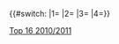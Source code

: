 {{#switch:{{{1}}}
|1={{Navbox with columns
|name = Snooker Top 16 2010/11
|state = {{{state|autocollapse}}}
|title = [[2010-2011斯诺克赛季|2010-2011赛季]][[斯诺克职业选手世界排名|斯诺克世界排名]] (节点1)
|titlestyle = background:#ccccff;
|padding = 0.0em
|colwidth = 17.0em
|colstyle = white-space:nowrap;
|col1 =
# {{increase}} {{flagicon|SCO}} [[约翰·希金斯]]
# {{increase}} {{flagicon|AUS}} [[尼尔·罗伯逊]]
# {{decrease}} {{flagicon|ENG}} [[罗尼·奥沙利文]]
# {{increase}} {{flagicon|ENG}} [[阿利斯特·卡特]]

|col2 =
<ol start="5">
<li> {{increase}} {{flagicon|CHN}} [[丁俊晖]]
<li> {{decrease}} {{flagicon|SCO}} [[史蒂芬·马奎尔]]
<li> {{decrease}} {{flagicon|ENG}} [[肖恩·墨菲]]
<li> {{increase}} {{flagicon|WAL}} [[马克·威廉姆斯]]
</ol>

|col3 =
<ol start="9">
<li> {{decrease}} {{flagicon|ENG}} [[马克·塞尔比]]
<li> {{increase}} {{flagicon|NIR}} [[马克·艾伦]]
<li> {{decrease}} {{flagicon|SCO}} [[史蒂芬·亨德利]]
<li> {{decrease}} {{flagicon|WAL}} [[瑞恩·戴]]
</ol>

|col4 =
<ol start="13">
<li> {{increase}} {{flagicon|SCO}} [[格雷姆·多特]]
<li> {{decrease}} {{flagicon|HKG}} [[傅家俊]]
<li> {{increase}} {{flagicon|ENG}} [[马克·金]]
<li> {{increase}} {{flagicon|CHN}} [[梁文博]]
</ol>}}
|2={{Navbox with columns
|name = Snooker Top 16 2010/11
|state = {{{state|autocollapse}}}
|title = [[2010-2011斯诺克赛季|2010-2011赛季]][[斯诺克职业选手世界排名|斯诺克世界排名]] (节点2)
|titlestyle = background:#ccccff;
|padding = 0.0em
|colwidth = 17.0em
|colstyle = white-space:nowrap;
|col1 =
# {{increase}} {{flagicon|AUS}} [[尼尔·罗伯逊]]
# {{increase}} {{flagicon|ENG}} [[阿利斯特·卡特]]
# {{decrease}} {{flagicon|SCO}} [[约翰·希金斯]]
# {{increase}} {{flagicon|WAL}} [[马克·威廉姆斯]]

|col2 =
<ol start="5">
<li> {{increase}} {{flagicon|SCO}} [[史蒂芬·马奎尔]]
<li> {{decrease}} {{flagicon|ENG}} [[罗尼·奥沙利文]]
<li> {{steady}} {{flagicon|ENG}} [[肖恩·墨菲]]
<li> {{decrease}} {{flagicon|CHN}} [[丁俊晖]]
</ol>

|col3 =
<ol start="9">
<li> {{steady}} {{flagicon|ENG}} [[马克·塞尔比]]
<li> {{increase}} {{flagicon|SCO}} [[史蒂芬·亨德利]]
<li> {{increase}} {{flagicon|SCO}} [[格雷姆·多特]]
<li> {{decrease}} {{flagicon|NIR}} [[马克·艾伦]]
</ol>

|col4 =
<ol start="13">
<li> {{increase}} {{flagicon|ENG}} [[彼得·艾伯顿]]
<li> {{increase}} {{flagicon|ENG}} [[杰米·柯普]]
<li> {{steady}} {{flagicon|ENG}} [[马克·金]]
<li> {{decrease}} {{flagicon|HKG}} [[傅家俊]]
</ol>}}
|3={{Navbox with columns
|name = Snooker Top 16 2010/11
|state = {{{state|autocollapse}}}
|title = [[2010-2011斯诺克赛季|2010-2011赛季]][[斯诺克职业选手世界排名|斯诺克世界排名]] (节点3)
|titlestyle = background:#ccccff;
|padding = 0.0em
|colwidth = 17.0em
|colstyle = white-space:nowrap;
|col1 =
# {{increase}} {{flagicon|SCO}} [[约翰·希金斯]] 
# {{decrease}} {{flagicon|AUS}} [[尼尔·罗伯逊]]
# {{increase}} {{flagicon|WAL}} [[马克·威廉姆斯]]
# {{increase}} {{flagicon|CHN}} [[丁俊晖]]
 
|col2 =
<ol start="5">
<li> {{increase}} {{flagicon|ENG}} [[肖恩·墨菲]]
<li> {{increase}} {{flagicon|ENG}} [[马克·塞尔比]]
<li> {{decrease}} {{flagicon|ENG}} [[阿利斯特·卡特]]
<li> {{decrease}} {{flagicon|SCO}} [[史蒂芬·马奎尔]]
</ol>

|col3 =
<ol start="9">
<li> {{decrease}} {{flagicon|ENG}} [[罗尼·奥沙利文]]
<li> {{increase}} {{flagicon|SCO}} [[格雷姆·多特]]
<li> {{increase}} {{flagicon|NIR}} [[马克·艾伦]]
<li> {{increase}} {{flagicon|ENG}} [[彼得·艾伯顿]]
</ol>

|col4 =
<ol start="13">
<li> {{increase}} {{flagicon|ENG}} [[杰米·柯普]]
<li> {{decrease}} {{flagicon|SCO}} [[史蒂芬·亨德利]]
<li> {{increase}} {{flagicon|ENG}} [[里奇·沃登]]
<li> {{decrease}} {{flagicon|ENG}} [[马克·金]]
</ol>
}}
|4={{Navbox with columns
|name = Snooker Top 16 2010/11
|state = {{{state|autocollapse}}}
|title = [[2010-2011斯诺克赛季|2010-2011赛季]][[斯诺克职业选手世界排名|斯诺克世界排名]] (节点4)
|titlestyle = background:#ccccff;
|padding = 0.0em
|colwidth = 17.0em
|colstyle = white-space:nowrap;
|col1 =
# {{steady}} {{flagicon|SCO}} [[约翰·希金斯]] 
# {{increase}} {{flagicon|WAL}} [[马克·威廉姆斯]]
# {{decrease}} {{flagicon|AUS}} [[尼尔·罗伯逊]]
# {{increase}} {{flagicon|ENG}} [[马克·塞尔比]]
|col2 =
<ol start="5">
<li> {{decrease}} {{flagicon|CHN}} [[丁俊晖]]
<li> {{increase}} {{flagicon|SCO}} [[史蒂芬·马奎尔]]
<li> {{decrease}} {{flagicon|ENG}} [[肖恩·墨菲]]
<li> {{decrease}} {{flagicon|ENG}} [[阿利斯特·卡特]]
</ol>

|col3 =
<ol start="9">
<li> {{increase}} {{flagicon|SCO}} [[格雷姆·多特]]
<li> {{decrease}} {{flagicon|ENG}} [[罗尼·奥沙利文]]
<li> {{steady}} {{flagicon|NIR}} [[马克·艾伦]]
<li> {{steady}} {{flagicon|ENG}} [[彼得·艾伯顿]]
</ol>

|col4 =
<ol start="13">
<li> {{increase}} {{flagicon|SCO}} [[史蒂芬·亨德利]]
<li> {{decrease}} {{flagicon|ENG}} [[杰米·柯普]]
<li> {{steady}} {{flagicon|ENG}} [[里奇·沃登]]
<li> {{increase}} {{flagicon|HKG}} [[傅家俊]]
</ol>
}}}}<noinclude>
[[Category:斯诺克模板|Top 16 2010/2011]]
</noinclude>